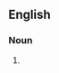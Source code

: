 ==English==

===Noun===
{{head|en|noun form|head=[[water]] [[fountain]]s}}

# {{plural of|water fountain|lang=en}}
